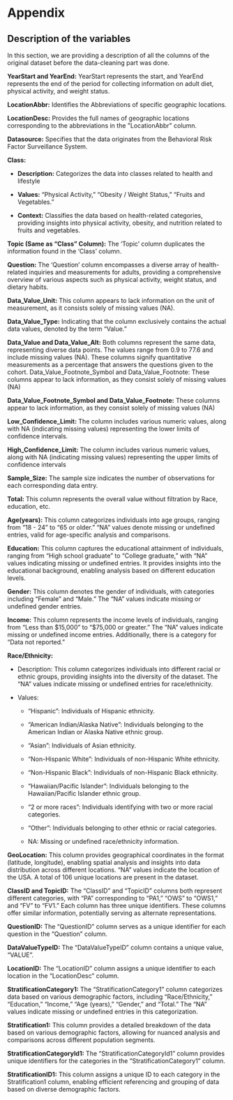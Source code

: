 # Appendix

## Description of the variables
In this section, we are providing a description of all the columns of the original dataset before the data-cleaning part was done.

**YearStart and YearEnd:** YearStart represents the start, and YearEnd represents the end of the period for collecting information on adult diet, physical activity, and weight status.

**LocationAbbr:** Identifies the Abbreviations of specific geographic locations.

**LocationDesc:** Provides the full names of geographic locations corresponding to the abbreviations in the
&quot;LocationAbbr&quot; column.

**Datasource:** Specifies that the data originates from the Behavioral Risk Factor Surveillance System.

**Class:** 

  * **Description:** Categorizes the data into classes related to health and lifestyle

  * **Values:** "Physical Activity," "Obesity / Weight Status," "Fruits and Vegetables."

  * **Context:** Classifies the data based on health-related categories, providing insights into physical activity, obesity, and nutrition related to fruits and vegetables.


**Topic (Same as "Class" Column):** The 'Topic' column duplicates the information found in the 'Class' column.

**Question:** The 'Question' column encompasses a diverse array of health-related inquiries and measurements for adults, providing a comprehensive overview of various aspects such as physical activity, weight status, and dietary habits.  

**Data_Value_Unit:** This column appears to lack information on the unit of measurement, as it consists solely of missing values (NA).  

**Data_Value_Type:** Indicating that the column exclusively contains the actual data values, denoted by the term "Value."  

**Data_Value and Data_Value_Alt:** Both columns represent the same data, representing diverse data points. The values range from 0.9 to 77.6 and include missing values (NA). These columns signify quantitative measurements as a percentage that answers the questions given to the cohort. 
Data_Value_Footnote_Symbol and Data_Value_Footnote: These columns appear to lack information, as they consist solely of missing values (NA)

**Data_Value_Footnote_Symbol and Data_Value_Footnote:** These columns appear to lack information, as they consist solely of missing values (NA)

**Low_Confidence_Limit:** The column includes various numeric values, along with NA (indicating missing values) representing the lower limits of confidence intervals.  

**High_Confidence_Limit:** The column includes various numeric values, along with NA (indicating missing values) representing the upper limits of confidence intervals 

**Sample_Size:** The sample size indicates the number of observations for each corresponding data entry. 

**Total:** This column represents the overall value without filtration by Race, education, etc.

**Age(years):** This column categorizes individuals into age groups, ranging from "18 - 24" to "65 or older." "NA" values denote missing or undefined entries, valid for age-specific analysis and comparisons.

**Education:** This column captures the educational attainment of individuals, ranging from "High school graduate" to "College graduate," with "NA" values indicating missing or undefined entries. It provides insights into the educational background, enabling analysis based on different education levels.

**Gender:** This column denotes the gender of individuals, with categories including "Female" and "Male." The "NA" values indicate missing or undefined gender entries.

**Income:** This column represents the income levels of individuals, ranging from "Less than $15,000" to "$75,000 or greater." The "NA" values indicate missing or undefined income entries. Additionally, there is a category for "Data not reported."

**Race/Ethnicity:**

* Description: This column categorizes individuals into different racial or ethnic groups, providing insights into the diversity of the dataset. The "NA" values indicate missing or undefined entries for race/ethnicity.

* Values:

  -	"Hispanic": Individuals of Hispanic ethnicity.
  -	"American Indian/Alaska Native": Individuals belonging to the American Indian or Alaska Native ethnic group.
  -	"Asian": Individuals of Asian ethnicity.
  
  -	"Non-Hispanic White": Individuals of non-Hispanic White ethnicity.
  
  -	"Non-Hispanic Black": Individuals of non-Hispanic Black ethnicity.
  
  -	"Hawaiian/Pacific Islander": Individuals belonging to the Hawaiian/Pacific Islander ethnic group.
  
  -	"2 or more races": Individuals identifying with two or more racial categories.
  
  -	"Other": Individuals belonging to other ethnic or racial categories.
  
  -	NA: Missing or undefined race/ethnicity information.

**GeoLocation:** This column provides geographical coordinates in the format (latitude, longitude), enabling spatial analysis and insights into data distribution across different locations. "NA" values indicate the location of the USA. A total of 106 unique locations are present in the dataset.

**ClassID and TopicID:** The "ClassID" and "TopicID" columns both represent different categories, with "PA" corresponding to "PA1," "OWS" to "OWS1," and "FV" to "FV1." Each column has three unique identifiers. These columns offer similar information, potentially serving as alternate representations.

**QuestionID:** The "QuestionID" column serves as a unique identifier for each question in the "Question" column.

**DataValueTypeID:** The "DataValueTypeID" column contains a unique value, "VALUE".

**LocationID:** The "LocationID" column assigns a unique identifier to each location in the "LocationDesc" column.

**StratificationCategory1:** The "StratificationCategory1" column categorizes data based on various demographic factors, including "Race/Ethnicity," "Education," "Income," "Age (years)," "Gender," and "Total." The "NA" values indicate missing or undefined entries in this categorization.

**Stratification1:** This column provides a detailed breakdown of the data based on various demographic factors, allowing for nuanced analysis and comparisons across different population segments.

**StratificationCategoryId1:** The "StratificationCategoryId1" column provides unique identifiers for the categories in the "StratificationCategory1" column. 

**StratificationID1:** This column assigns a unique ID to each category in the Stratification1 column, enabling efficient referencing and grouping of data based on diverse demographic factors.
